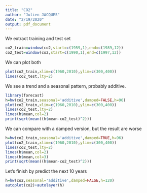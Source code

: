 ```yaml
---
title: "CO2"
author: "Julien JACQUES"
date: "2/19/2020"
output: pdf_document
---
```


We extract training and test set
```r
co2_train=window(co2,start=c(1959,1),end=c(1989,12))
co2_test=window(co2,start=c(1990,1),end=c(1997,12))
```

We can plot both
```r
plot(co2_train,xlim=c(1960,2010),ylim=c(300,400))
lines(co2_test,lty=2)
```

We see a trend and a seasonal pattern, probably additive.
```r
library(forecast)
h=hw(co2_train,seasonal='additive',damped=FALSE,h=96)
plot(co2_train,xlim=c(1960,2010),ylim=c(300,400))
lines(co2_test,lty=2)
lines(h$mean,col=2)
print(sqrt(mean((h$mean-co2_test)^2)))
```

We can compare with a damped version, but the result are worse
```r
h=hw(co2_train,seasonal='additive',damped=TRUE,h=96)
plot(co2_train,xlim=c(1960,2010),ylim=c(300,400))
lines(co2_test,lty=2)
lines(h$mean,col=2)
lines(h$mean,col=3)
print(sqrt(mean((h$mean-co2_test)^2)))
```

Let's finish by predict the next 10 years 
```r
h=hw(co2,seasonal='additive',damped=FALSE,h=120)
autoplot(co2)+autolayer(h)
```